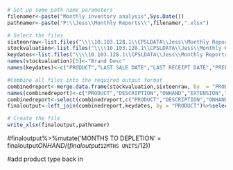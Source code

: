 ```{r Namers}
# Set up some path name parameters
filenamer<-paste("Monthly inventory analysis",Sys.Date())
pathnamer<-paste("P:\\Jess\\Monthly Reports\\",filenamer,".xlsx")
```

```{r Datagrab, include = FALSE}
# Select the files
sixteenraw<-list.files("\\\\10.103.128.1\\CPSLDATA\\Jess\\Monthly Reports\\September", pattern = "^16", full.names = TRUE)%>%lapply(.,read_xls)%>%as.data.frame%>%select(1,3,7)
stockvaluation<-list.files("\\\\10.103.128.1\\CPSLDATA\\Jess\\Monthly Reports\\September", pattern = "Valuation", full.names = TRUE)%>%lapply(.,read_xls)%>%as.data.frame%>%select(1,2,5,7,13)
keydates<-list.files("\\\\10.103.128.1\\CPSLDATA\\Jess\\Monthly Reports\\September", pattern = "Dates", full.names = TRUE)%>%lapply(.,read_xls)%>%as.data.frame%>%select(-2)
names(stockvaluation)[5]<-"Brand Desc"
names(keydates)<-c("PRODUCT","LAST SALE DATE","LAST RECEIPT DATE","PREFERRED SUPPLIER DESCRIPTION","CUSTOMER RANGE","CATEGORY CODE","CATEGORY DESCRIPTION","SUB CATEGORY LVL 1","SUB CATEGORY LVL 2","SUB CATEGORY LVL 3","TOP 120 SELLER")
```

```{r DFmerge, include = FALSE}
#Combine all files into the required output format
combinedreport<-merge.data.frame(stockvaluation,sixteenraw, by  = "PRODUCT")%>%group_split(.,DATA.TYPE)%>%do.call("cbind",.)
names(combinedreport)<-c("PRODUCT","DESCRIPTION","ONHAND","EXTENSION","BRAND DESC","DATA.TYPE","12MTHS GP","NULL1","NULL2","NULL3","NULL4","NULL5","NULL6","12 MTHS SALES","NULL7","NULL8","NULL9","NULL10","NULL11","NULL12","12MTHS UNITS")
combinedreport<-select(combinedreport,c("PRODUCT","DESCRIPTION","ONHAND","EXTENSION","BRAND DESC","12MTHS GP","12 MTHS SALES","12MTHS UNITS"))
finaloutput<-left_join(combinedreport,keydates, by = "PRODUCT")%>%select(11,5,13,14,15,16,17,18,1,2,3,4,6,7,8,9,10,12)
```

```{r Export}
# Create the file
write_xlsx(finaloutput,pathnamer)
```

#finaloutput%>%mutate('MONTHS TO DEPLETION' = finaloutput$ONHAND / (finaloutput$`12MTHS UNITS`/12))

#add product type back in